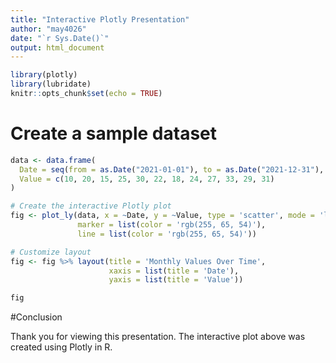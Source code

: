 ---
title: "Interactive Plotly Presentation"
author: "may4026"
date: "`r Sys.Date()`"
output: html_document
---

```{r setup, include=FALSE}
library(plotly)
library(lubridate)
knitr::opts_chunk$set(echo = TRUE)
```

# Create a sample dataset
```{r}
data <- data.frame(
  Date = seq(from = as.Date("2021-01-01"), to = as.Date("2021-12-31"), by = "month"),
  Value = c(10, 20, 15, 25, 30, 22, 18, 24, 27, 33, 29, 31)
)

# Create the interactive Plotly plot
fig <- plot_ly(data, x = ~Date, y = ~Value, type = 'scatter', mode = 'lines+markers',
               marker = list(color = 'rgb(255, 65, 54)'),
               line = list(color = 'rgb(255, 65, 54)'))

# Customize layout
fig <- fig %>% layout(title = 'Monthly Values Over Time',
                      xaxis = list(title = 'Date'),
                      yaxis = list(title = 'Value'))

fig
```

#Conclusion

Thank you for viewing this presentation. The interactive plot above was created using Plotly in R.